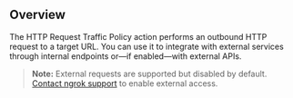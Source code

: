 
## Overview

The HTTP Request Traffic Policy action performs an outbound HTTP request to a target URL. You can use it to integrate with external services through internal endpoints or—if enabled—with external APIs.

> **Note:** External requests are supported but disabled by default. [Contact ngrok support](https://ngrok.com/support) to enable external access.

<YouTubeEmbed videoId="1VYtIOJsgic" title="Learn about ngrok's http-request action" />
